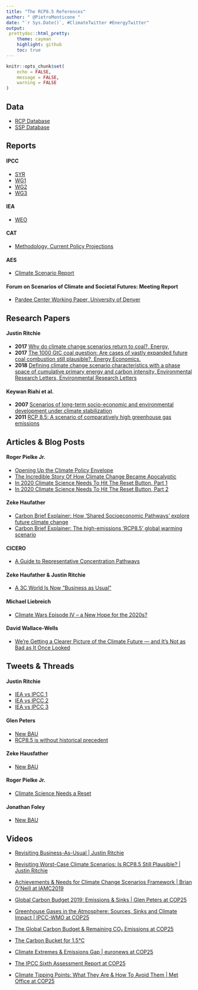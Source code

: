 ```yaml
---
title: "The RCP8.5 References"
author: " @PietroMonticone "
date: "`r Sys.Date()`, #ClimateTwitter #EnergyTwitter"
output:
 prettydoc::html_pretty:
    theme: cayman
    highlight: github
    toc: true
---
```


```r
knitr::opts_chunk$set(
	echo = FALSE,
	message = FALSE,
	warning = FALSE
)
```

## Data
* [RCP Database](http://tntcat.iiasa.ac.at:8787/RcpDb/dsd?Action=htmlpage&page=about)
* [SSP Database](https://tntcat.iiasa.ac.at/SspDb/dsd?Action=htmlpage&page=10)

## Reports 
#### IPCC 
* [SYR](https://www.ipcc.ch/report/ar5/syr/)
* [WG1](https://www.ipcc.ch/report/ar5/wg1/)
* [WG2](https://www.ipcc.ch/report/ar5/wg2/)
* [WG3](https://www.ipcc.ch/report/ar5/wg3/)

#### IEA 
* [WEO](https://www.iea.org/reports/world-energy-outlook-2019)

#### CAT 
* [Methodology, Current Policy Projections](https://climateactiontracker.org/methodology/current-policy-projections/)

#### AES
* [Climate Scenario Report](https://s2.q4cdn.com/825052743/files/doc_downloads/2018/11/AES_Climate_Scenario_Report111318.pdf)

####  Forum on Scenarios of Climate and Societal Futures: Meeting Report
* [Pardee Center Working Paper, University of Denver](https://pardee.du.edu/sites/default/files/Scenarios%20Forum%20Meeting%20Report%204oct19.pdf)


## Research Papers 

#### Justin Ritchie 
* **2017** [Why do climate change scenarios return to coal?, Energy, ](https://www.sciencedirect.com/science/article/abs/pii/S0360544217314597)
* **2017** [The 1000 GtC coal question: Are cases of vastly expanded future coal combustion still plausible?, Energy Economics, ](https://www.sciencedirect.com/science/article/pii/S0140988317301226)
* **2018** [Defining climate change scenario characteristics with a phase space of cumulative primary energy and carbon intensity, Environmental Research Letters, Environmental Research Letters](https://iopscience.iop.org/article/10.1088/1748-9326/aaa494)

#### Keywan Riahi et al.
* **2007** [Scenarios of long-term socio-economic and environmental development under climate stabilization](https://www.sciencedirect.com/science/article/pii/S0040162506001387?via%3Dihub)
* **2011** [RCP 8.5: A scenario of comparatively high greenhouse gas emissions](https://link.springer.com/article/10.1007/s10584-011-0149-y)

## Articles & Blog Posts

#### Roger Pielke Jr. 
* [Opening Up the Climate Policy Envelope](https://issues.org/opening-up-the-climate-policy-envelope/)
* [The Incredible Story Of How Climate Change Became Apocalyptic](https://www.forbes.com/sites/rogerpielke/2019/12/06/the-incredible-story-of-how-climate-change-became-apocalyptic/)
* [In 2020 Climate Science Needs To Hit The Reset Button, Part 1](https://www.forbes.com/sites/rogerpielke/2019/12/22/in-2020-climate-science-needs-to-hit-the-reset-button-part-one/#35415707482c)
* [In 2020 Climate Science Needs To Hit The Reset Button, Part 2](https://www.forbes.com/sites/rogerpielke/2019/12/23/in-2020-climate-science-needs-to-hit-the-reset-button-part-two/)


#### Zeke Haufather
* [Carbon Brief Explainer: How ‘Shared Socioeconomic Pathways’ explore future climate change](https://www.carbonbrief.org/explainer-how-shared-socioeconomic-pathways-explore-future-climate-change)
* [Carbon Brief Explainer: The high-emissions ‘RCP8.5’ global warming scenario](https://www.carbonbrief.org/explainer-the-high-emissions-rcp8-5-global-warming-scenario)

#### CICERO
* [A Guide to Representative Concentration Pathways](https://www.cicero.oslo.no/en/posts/news/a-guide-to-representative-concentration-pathways)

#### Zeke Haufather & Justin Ritchie 
* [A 3C World Is Now “Business as Usual”](https://thebreakthrough.org/issues/energy/3c-world)

#### Michael Liebreich
* [Climate Wars Episode IV – a New Hope for the 2020s?](https://about.bnef.com/blog/in-climate-wars-episode-4-the-2020s-will-bring-new-hope/)

#### David Wallace-Wells
* [We’re Getting a Clearer Picture of the Climate Future — and It’s Not as Bad as It Once Looked](http://nymag.com/intelligencer/2019/12/climate-change-worst-case-scenario-now-looks-unrealistic.html)



## Tweets & Threads

#### Justin Ritchie 
* [IEA vs IPCC 1](https://threadreaderapp.com/thread/1196482571443425280.html)
* [IEA vs IPCC 2](https://threadreaderapp.com/thread/1199729350330839042.html?refreshed=yes)
* [IEA vs IPCC 3](https://threadreaderapp.com/thread/1204113683728592897.html)

#### Glen Peters
* [New BAU](https://threadreaderapp.com/thread/1207583078543233024.html)
* [RCP8.5 is without historical precedent](https://twitter.com/Peters_Glen/status/1209028367774814208)

#### Zeke Hausfather 

* [New BAU](https://threadreaderapp.com/thread/1207355805378342913.html)

#### Roger Pielke Jr. 
* [Climate Science Needs a Reset](https://threadreaderapp.com/thread/1209118418827272197.html?refreshed=yes)

#### Jonathan Foley
* [New BAU](https://threadreaderapp.com/thread/1208496927400026112.html)


## Videos

* [Revisiting Business-As-Usual | Justin Ritchie](https://youtu.be/HKK3GjI3_eE)
* [Revisiting Worst-Case Climate Scenarios: Is RCP8.5 Still Plausible? | Justin Ritchie](https://youtu.be/w1YO95nXPVw)

* [Achievements & Needs for Climate Change Scenarios Framework | Brian O’Neill at IAMC2019](https://www.youtube.com/watch?v=0oHcfcFCjrE&feature=youtu.be)

* [Global Carbon Budget 2019: Emissions & Sinks | Glen Peters at COP25](https://youtu.be/ix83a2Y-9uI)
* [Greenhouse Gases in the Atmosphere: Sources, Sinks and Climate Impact | IPCC-WMO at COP25](https://youtu.be/Jq8Arw6wfLA)
* [The Global Carbon Budget & Remaining CO₂ Emissions at COP25](https://youtu.be/S3zioeFrF2A)
* [The Carbon Bucket for 1.5°C](https://youtu.be/XcEyJqluMEU)
* [Climate Extremes & Emissions Gap | euronews at COP25](https://youtu.be/ZY2Wmfqkw6k)

* [The IPCC Sixth Assessment Report at COP25](https://youtu.be/D2QXlrcHxjw)

* [Climate Tipping Points: What They Are & How To Avoid Them | Met Office at COP25](https://youtu.be/hIEO-5DiVqo)





